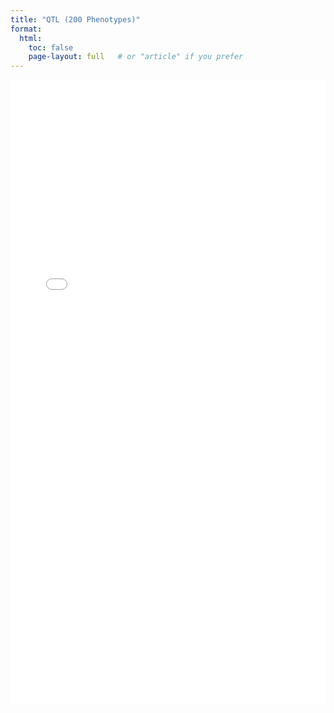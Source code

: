 ```yaml
---
title: "QTL (200 Phenotypes)"
format:
  html:
    toc: false
    page-layout: full   # or "article" if you prefer
---
```


<iframe src="../docs/Attie500_Liver_Lipids.html" width="100%" height="1000px" style="border:none;"></iframe>
